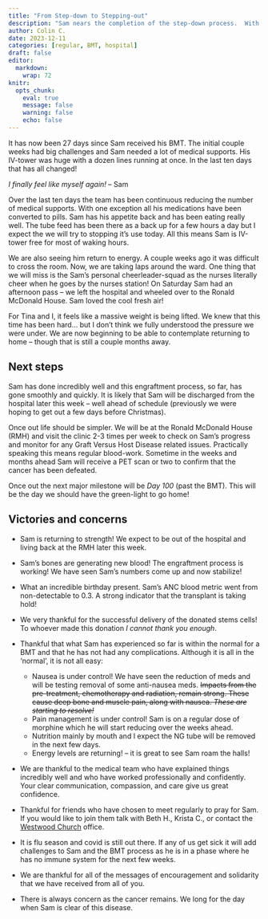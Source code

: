 ```yaml
---
title: "From Step-down to Stepping-out"
description: "Sam nears the completion of the step-down process.  With each day we are close to leaving the hospital."
author: Colin C.
date: 2023-12-11
categories: [regular, BMT, hospital]
draft: false
editor: 
  markdown: 
    wrap: 72
knitr: 
  opts_chunk: 
    eval: true
    message: false
    warning: false
    echo: false
---
```



It has now been 27 days since Sam received his BMT.  The initial couple weeks had big challenges and Sam needed a lot of medical supports.  His IV-tower was huge with a dozen lines running at once.  In the last ten days that has all changed!  

:::center
_I finally feel like myself again!_
-- Sam
:::


Over the last ten days the team has been continuous reducing the number of medical supports.  With one exception all his medications have been converted to pills. Sam has his appetite back and has been eating really well.  The tube feed has been there as a back up for a few hours a day but I expect the we will try to stopping it's use today.  All this means Sam is IV-tower free for most of waking hours.  

We are also seeing him return to energy.  A couple weeks ago it was difficult to cross the room.  Now, we are taking laps around the ward.  One thing that we will miss is the Sam's personal cheerleader-squad as the nurses literally cheer when he goes by the nurses station!  On Saturday Sam had an afternoon pass -- we left the hospital and wheeled over to the Ronald McDonald House.  Sam loved the cool fresh air! 

For Tina and I, it feels like a massive weight is being lifted.  We knew that this time has been hard... but I don't think we fully understood the pressure we were under.  We are now beginning to be able to contemplate returning to home -- though that is still a couple months away.  

## Next steps

Sam has done incredibly well and this engraftment process, so far, has gone smoothly and quickly.  It is likely that Sam will be discharged from the hospital later this week -- well ahead of schedule (previously we were hoping to get out a few days before Christmas). 

Once out life should be simpler.  We will be at the Ronald McDonald House (RMH) and visit the clinic 2-3 times per week to check on Sam's progress and monitor for any Graft Versus Host Disease related issues.  Practically speaking this means regular blood-work.  Sometime in the weeks and months ahead Sam will receive a PET scan or two to confirm that the cancer has been defeated.

Once out the next major milestone will be _Day 100_ (past the BMT).  This will be the day we should have the green-light to go home!  


## Victories and concerns

-   Sam is returning to strength!  We expect to be out of the hospital and living back at the RMH later this week.

-   Sam's bones are generating new blood! The engraftment process is working!  We have seen Sam's numbers come up and now stabilize! 

-   What an incredible birthday present. Sam's ANC blood metric went
    from non-detectable to 0.3. A strong indicator that the transplant
    is taking hold!

-   We very thankful for the successful delivery of the donated stems
    cells! To whoever made this donation *I cannot thank you enough*.

-   Thankful that what Sam has experienced so far is within the normal
    for a BMT and that he has not had any complications. Although it is
    all in the 'normal', it is not all easy:

    -   Nausea is under control! We have seen the reduction of meds and will be testing removal of some anti-nausea meds.  ~~Impacts from the pre-treatment, chemotherapy and radiation,
        remain strong. These cause deep bone and muscle pain, along with
        nausea. *These are starting to resolve!*~~
    -   Pain management is under control!  Sam is on a regular dose of morphine which he will start reducing over the weeks ahead.
    -   Nutrition mainly by mouth and I expect the NG tube will be removed in the next few days.
    -   Energy levels are returning! -- it is great to see Sam
        roam the halls! 

-   We are thankful to the medical team who have explained things
    incredibly well and who have worked professionally and confidently.
    Your clear communication, compassion, and care give us great
    confidence.

-   Thankful for friends who have chosen to meet regularly to pray for
    Sam. If you would like to join them talk with Beth H., Krista C., or
    contact the [Westwood Church](https://westwoodchurch.bc.ca) office.

-   It is flu season and covid is still out there. If any of us get sick
    it will add challenges to Sam and the BMT process as he is in a
    phase where he has no immune system for the next few weeks.

-   We are thankful for all of the messages of encouragement and
    solidarity that we have received from all of you.

-   There is always concern as the cancer remains. We long for the day
    when Sam is clear of this disease.